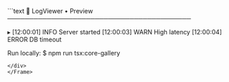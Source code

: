 <Frame>
<div style={{background:'#0f131a',border:'1px solid #1f2430',borderRadius:'8px' ,width:'100%',height:'100%',overflow:'hidden',boxShadow:'0 10px 30px rgba(0,0,0,.35)'}}>
```text
📜 LogViewer • Preview
──────────────────────────────────────────

  ▸ [12:00:01] INFO  Server started
    [12:00:03] WARN  High latency
    [12:00:04] ERROR DB timeout

Run locally:
  $ npm run tsx:core-gallery
```
</div>
</Frame>

